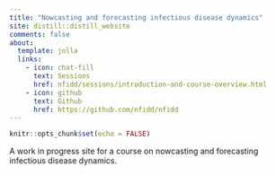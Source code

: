 ```yaml
---
title: "Nowcasting and forecasting infectious disease dynamics"
site: distill::distill_website
comments: false
about:
  template: jolla
  links:
    - icon: chat-fill
      text: Sessions
      href: nfidd/sessions/introduction-and-course-overview.html
    - icon: github
      text: Github
      href: https://github.com/nfidd/nfidd
---
```


```r
knitr::opts_chunk$set(echo = FALSE)
```

A work in progress site for a course on nowcasting and forecasting infectious disease dynamics.

